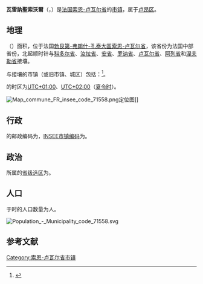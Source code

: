 {{noteTA|G1=法国地名}}
{{Infobox French commune}}
'''瓦雷訥聖索沃爾'''（{{lang-fr|Varennes-Saint-Sauveur}}，{{IPA-fr|vaʁɛn sɛ̃ sovœʁ}}）是[[法国|法国]][[索恩-卢瓦尔省|索恩-卢瓦尔省]]的[[市镇_(法国)|市镇]]，属于[[卢昂区|卢昂区]]。

== 地理 ==
{{PAGENAMEBASE}}（{{wikidata|property|linked|P625}}）面积{{wikidata|properties|P2046}}，位于法国[[勃艮第-弗朗什-孔泰大區|勃艮第-弗朗什-孔泰大區]][[索恩-卢瓦尔省|索恩-卢瓦尔省]]，该省份为法国中部省份，北起顺时针与[[科多尔省|科多尔省]]、[[汝拉省|汝拉省]]、[[安省_(法國)|安省]]、[[罗讷省|罗讷省]]、[[卢瓦尔省|卢瓦尔省]]、[[阿列省|阿列省]]和[[涅夫勒省|涅夫勒省]]接壤。

与{{PAGENAMEBASE}}接壤的市镇（或旧市镇、城区）包括：{{Wikidata|properties|linked|P47}}<ref name="geo">{{Cite web|url=https://www.geoportail.gouv.fr/carte|title=Carte|accessdate=2020-03-22|author=Géoportail|language=fr|publisher=Géoportail|archive-date=2017-01-29|archive-url=https://web.archive.org/web/20170129154129/https://www.geoportail.gouv.fr/carte/|dead-url=no}}</ref>。

{{PAGENAMEBASE}}的时区为[[UTC+01:00|UTC+01:00]]、[[UTC+02:00|UTC+02:00]]（[[夏时制|夏令时]]）。

[[File:Map_commune_FR_insee_code_71558.png|thumb]]定位图]]{{Clear|left}}
== 行政 ==
{{PAGENAMEBASE}}的邮政编码为{{wikidata|properties|P281}}，[[法国国家统计与经济研究所|INSEE市镇编码]]为{{wikidata|properties|P374}}。

== 政治 ==
{{PAGENAMEBASE}}所属的[[縣_(法國)|省级选区]]为{{WikidataLink|{{wikidata|properties|raw|best||P7938}}}}。

== 人口 ==
{{PAGENAMEBASE}}于{{wikidata|qualifier|P1082|P585}}时的人口数量为{{wikidata|property|raw|P1082}}人。

[[File:Population_-_Municipality_code_71558.svg|thumb]]{{Clear|left}}
== 参考文献 ==
{{Reflist}}

{{索恩-卢瓦尔省市镇}}
[[Category:索恩-卢瓦尔省市镇|Category:索恩-卢瓦尔省市镇]]